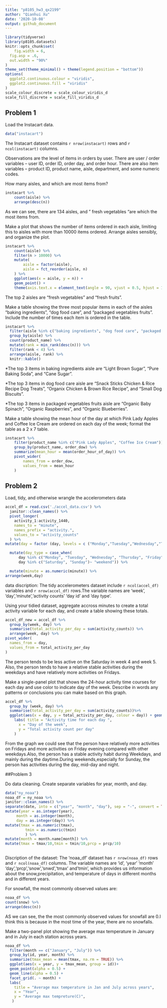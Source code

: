 ```yaml
---
title: "p8105_hw3_qx2199"
author: "Qianhui Xu"
date: '2020-10-08'
output: github_document
---
```



```r
library(tidyverse)
library(p8105.datasets)
knitr::opts_chunk$set(
	fig.width = 6, 
  fig.asp = .6,
  out.width = "90%"
)
theme_set(theme_minimal() + theme(legend.position = "bottom"))
options(
  ggplot2.continuous.colour = "viridis",
  ggplot2.continuous.fill = "viridis"
)
scale_colour_discrete = scale_colour_viridis_d
scale_fill_discrete = scale_fill_viridis_d
```

## Problem 1

Load the Instacart data.

```r
data("instacart")
```

The Instacart dataset contains `r nrow(instacart)` rows 
and `r ncol(instacart)` columns. 

Observations are the level of items in orders by user. There are user / order variables -- user ID, order ID, order day, and order hour. There are also item variables -- product ID, product name, aisle, department, and some numeric codes. 

How many aisles, and which are most items from?

```r
instacart %>% 
	count(aisle) %>% 
	arrange(desc(n))
```
As we can see, there are 134 aisles, and  " fresh vegetables "are which the most items from.

Make a plot that shows the number of items ordered in each aisle, limiting this to aisles with more than 10000 items ordered. Arrange aisles sensibly, and organize the plot.

```r
instacart %>% 
	count(aisle) %>% 
	filter(n > 10000) %>% 
	mutate(
		aisle = factor(aisle),
		aisle = fct_reorder(aisle, n)
	) %>% 
	ggplot(aes(x = aisle, y = n)) + 
	geom_point() + 
	theme(axis.text.x = element_text(angle = 90, vjust = 0.5, hjust = 1))
```

The top 2 aisles are "fresh vegetables" and "fresh fruits".

Make a table showing the three most popular items in each of the aisles “baking ingredients”, “dog food care”, and “packaged vegetables fruits”. Include the number of times each item is ordered in the table.

```r
instacart %>% 
  filter(aisle %in% c("baking ingredients", "dog food care", "packaged vegetables fruits")) %>% 
  group_by(aisle) %>% 
  count(product_name) %>% 
  mutate(rank = min_rank(desc(n))) %>% 
  filter(rank < 4) %>% 
  arrange(aisle, rank) %>% 
  knitr::kable()
```

*The top 3 items in baking ingredients aisle are "Light Brown Sugar", "Pure Baking Soda", and "Cane Sugar".

*The top 3 items in dog food care aisle are "Snack Sticks Chicken & Rice Recipe Dog Treats", "Organix Chicken & Brown Rice Recipe", and "Small Dog Biscuits".

*The top 3 items in packaged vegetables fruits aisle are "Organic Baby Spinach", "Organic Raspberries", and "Organic Blueberries".

Make a table showing the mean hour of the day at which Pink Lady Apples and Coffee Ice Cream are ordered on each day of the week; format the table as a 2 x 7 table.

```r
instacart %>% 
	filter(product_name %in% c("Pink Lady Apples", "Coffee Ice Cream")) %>% 
	group_by(product_name, order_dow) %>% 
	summarize(mean_hour = mean(order_hour_of_day)) %>% 
	pivot_wider(
		names_from = order_dow,
		values_from = mean_hour
	)
```


## Problem 2

Load, tidy, and otherwise wrangle the accelerometers data

```r
accel_df = read.csv('./accel_data.csv') %>% 
  janitor::clean_names() %>% 
  pivot_longer(
    activity_1:activity_1440,
    names_to = "minute",
    names_prefix = "activity.",
    values_to = "activity_counts"
  ) %>% 
mutate(day = factor (day, levels = c ("Monday","Tuesday","Wednesday","Thursday","Friday","Saturday","Sunday")))%>%

  mutate(day_type = case_when(
      day %in% c("Monday", "Tuesday", "Wednesday", "Thursday", "Friday") ~ "weekday",
      day %in% c("Saturday", "Sunday")~ "weekend")) %>%

  mutate(minute = as.numeric(minute)) %>%
arrange(week,day)
```
data discription:
The tidy accelerometers dataset include `r ncol(accel_df)` variables and `r nrow(accel_df)` rows.The variable names are 'week', 'day','minute','activity counts' 'day id' and 'day type'.


Using your tidied dataset, aggregate accross minutes to create a total activity variable for each day, and create a table showing these totals.

```r
 
accel_df_new = accel_df %>% 
  group_by(week, day) %>% 
  summarise(total_activity_per_day = sum(activity_counts)) %>% 
  arrange(week, day) %>% 
pivot_wider(
  names_from = day,
  values_from = total_activity_per_day
)
```

The person tends to be less active on the Saturday in week 4 and week 5. Also, the person tends to have a relative stable activities during the weekdays and have relatively more activities on Fridays. 

Make a single-panel plot that shows the 24-hour activity time courses for each day and use color to indicate day of the week. Describe in words any patterns or conclusions you can make based on this graph.


```r
accel_df %>% 
  group_by (week, day) %>% 
  summarise(total_activity_per_day = sum(activity_counts))%>% 
  ggplot(aes(x = day, y = total_activity_per_day, colour = day)) + geom_point(alpha = 0.7) +
    labs( title = "Activity time for each day ",
      x = "Day of the week",
      y = "Total activity count per day"
    )
```
From the graph we could see that the person have relatively more activities
on Fridays and more activities on Friday evening compared with other weekdays.Also, the person has a stable activity habit during Weekdays, and mainly during the daytime.During weekends,especially for Sunday, the person has activities during the day, mid-day and night. 

##Problem 3

Do data cleaning. Create separate variables for year, month, and day.

```r
data("ny_noaa")
noaa_df = ny_noaa %>% 
janitor::clean_names() %>%  
separate(date, into = c("year", "month", "day"), sep = "-", convert = TRUE) %>% 
mutate(year = as.integer(year),
     month = as.integer(month),
     day = as.integer(day)) %>%
mutate(tmax = as.numeric(tmax),
         tmin = as.numeric(tmin)
         ) %>%
mutate(month = month.name[month]) %>%
mutate(tmax = tmax/10,tmin = tmin/10,prcp = prcp/10) 
   
```
Discription of the dataset: The 'noaa_df' dataset has  `r nrow(noaa_df)` rows and `r ncol(noaa_df)` columns. 
The variable names are 'id', 'year' 'month' 'day','prcp','snow','snwd','tmax' and'tmin', which provides us information about the snow,precipitation, and temperature of days in different months and in different years. 

For snowfall, the most commonly observed values are:

```r
noaa_df %>% 
count(snow) %>%
arrange(desc(n))
```
 AS we can see, the the most commonly observed values for snowfall are 0.I think this is because in the most time of the year, there are no snowfalls. 
 
Make a two-panel plot showing the average max temperature in January and in July in each station across years. 

```r
noaa_df %>% 
  filter(month == c("January", "July")) %>% 
  group_by(id, year, month) %>% 
  summarize(tmax_mean = mean(tmax, na.rm = TRUE)) %>% 
  ggplot(aes(x = year, y = tmax_mean, group = id))+
  geom_point(alpha = 0.5) +
  geom_line(alpha = 0.5) +
  facet_grid(. ~ month) +
  labs(
    title = "Average max temperature in Jan and July across years",
    x = "Year",
    y = "Average max tempreture(C)",
   )
```














